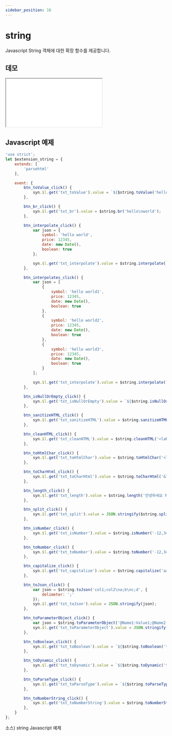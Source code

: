 ```yaml
---
sidebar_position: 16
---
```


# string

Javascript String 객체에 대한 확장 함수를 제공합니다.

## 데모

<iframe src="/sample/syn/extension_string.html" className="w:100% h:100vh"></iframe>

## Javascript 예제

```javascript
'use strict';
let $extension_string = {
    extends: [
        'parsehtml'
    ],

    event: {
        btn_toValue_click() {
            syn.$l.get('txt_toValue').value = `${$string.toValue('hello world')}, ${$string.toValue(new Date())}, ${$string.toValue({})}, ${$string.toValue(true)}, ${$string.toValue(null, 'default')}`;
        },

        btn_br_click() {
            syn.$l.get('txt_br').value = $string.br('hello\nworld');
        },

        btn_interpolate_click() {
            var json = {
                symbol: 'hello world',
                price: 12345,
                date: new Date(),
                boolean: true
            };

            syn.$l.get('txt_interpolate').value = $string.interpolate(`<span>#{symbol}</span> <span>#{price}</span> <span>#{date}</span> <span>#{boolean}</span>`, json);
        },

        btn_interpolates_click() {
            var json = [
                {
                    symbol: 'hello world1',
                    price: 12345,
                    date: new Date(),
                    boolean: true
                },
                {
                    symbol: 'hello world2',
                    price: 12345,
                    date: new Date(),
                    boolean: true
                },
                {
                    symbol: 'hello world3',
                    price: 12345,
                    date: new Date(),
                    boolean: true
                }
            ];

            syn.$l.get('txt_interpolate').value = $string.interpolate(`<span>#{symbol}</span> <span>#{price}</span> <span>#{date}</span> <span>#{boolean}</span>`, json);
        },

        btn_isNullOrEmpty_click() {
            syn.$l.get('txt_isNullOrEmpty').value = `${$string.isNullOrEmpty('')}, ${$string.isNullOrEmpty(undefined)}, ${$string.isNullOrEmpty(null)}, ${$string.isNullOrEmpty({})}`;
        },

        btn_sanitizeHTML_click() {
            syn.$l.get('txt_sanitizeHTML').value = $string.sanitizeHTML('<label class="form-label">$string.isNullOrEmpty()</label>');
        },

        btn_cleanHTML_click() {
            syn.$l.get('txt_cleanHTML').value = $string.cleanHTML('<label class="form-label">$string.isNullOrEmpty()</label>');
        },

        btn_toHtmlChar_click() {
            syn.$l.get('txt_toHtmlChar').value = $string.toHtmlChar('<label class="form-label">$string.isNullOrEmpty()</label>');
        },

        btn_toCharHtml_click() {
            syn.$l.get('txt_toCharHtml').value = $string.toCharHtml('&lt;label class="form-label"&gt;$string.isNullOrEmpty()&lt;/label&gt;');
        },

        btn_length_click() {
            syn.$l.get('txt_length').value = $string.length('안녕하세요 hello world');
        },

        btn_split_click() {
            syn.$l.get('txt_split').value = JSON.stringify($string.split('1,2,3,4,5', ','));
        },

        btn_isNumber_click() {
            syn.$l.get('txt_isNumber').value = $string.isNumber('-12,345.123');
        },

        btn_toNumber_click() {
            syn.$l.get('txt_toNumber').value = $string.toNumber('-12,345.123');
        },

        btn_capitalize_click() {
            syn.$l.get('txt_capitalize').value = $string.capitalize('aaa bbb ccc');
        },

        btn_toJson_click() {
            var json = $string.toJson('col1;col2\na;b\nc;d', {
                delimeter: ';'
            });
            syn.$l.get('txt_toJson').value = JSON.stringify(json);
        },

        btn_toParameterObject_click() {
            var json = $string.toParameterObject('@Name1:Value1;@Name2:Value2;@Name3:Value3');
            syn.$l.get('txt_toParameterObject').value = JSON.stringify(json);
        },

        btn_toBoolean_click() {
            syn.$l.get('txt_toBoolean').value = `${$string.toBoolean('true')}, ${$string.toBoolean('True')}, ${$string.toBoolean('TRUE')}, ${$string.toBoolean('Y')}, ${$string.toBoolean('1')}, ${$string.toBoolean(true)}`;
        },

        btn_toDynamic_click() {
            syn.$l.get('txt_toDynamic').value = `${$string.toDynamic('true')}, ${$string.toDynamic('')}, ${$string.toDynamic('', true)}, ${$string.toDynamic('12345')}, ${$string.toDynamic('2023-12-11T04:45:56.558Z')}`;
        },

        btn_toParseType_click() {
            syn.$l.get('txt_toParseType').value = `${$string.toParseType('true', 'bool')}, ${$string.toParseType('')}, ${$string.toParseType('12345', 'number')}, ${$string.toParseType('2023-12-11T04:45:56.558Z', 'date')}`;
        },

        btn_toNumberString_click() {
            syn.$l.get('txt_toNumberString').value = $string.toNumberString('f-1,234.12');
        },
    }
};
```
소스) string Javascript 예제